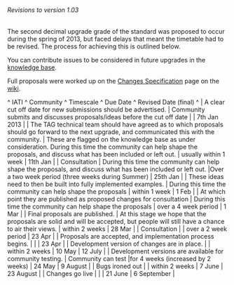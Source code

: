====== Revisions to version 1.03 ======

The second decimal upgrade grade of the standard was proposed to occur during the spring of 2013, but faced delays that meant the timetable had to be revised. The process for achieving this is outlined below.

You can contribute issues to be considered in future upgrades in the [[http://support.iatistandard.org/|knowledge base]].

Full proposals were worked up on the [[http://wiki.iatistandard.org/standard/revision/1.03/changes_specification|Changes Specification]] page on the [[http://wiki.iatistandard.org/|wiki]].

^ IATI ^ Community ^ Timescale ^ Due Date ^ Revised Date (final) ^
| A clear cut off date for new submissions should be advertised. | Community submits and discusses proposals/ideas before the cut off date |  | 7th Jan 2013 |
| The TAG technical team should have agreed as to which proposals should go forward to the next upgrade, and communicated this with the community. | These are flagged on the knowledge base as under consideration. During this time the community can help shape the proposals, and discuss what has been included or left out. | usually within 1 week | 11th Jan |
| Consultation | During this time the community can help shape the proposals, and discuss what has been included or left out. |Over a two week period (three weeks during Summer) | 25th Jan |
| These ideas need to then be built into fully implemented examples. | During this time the community can help shape the proposals | within 1 week | 1 Feb |
| At which point they are published as proposed changes for consultation | During this time the community can help shape the proposals | over a 4 week period | 1 Mar |
| Final proposals are published. | At this stage we hope that the proposals are solid and will be accepted, but people will still have a chance to air their views. | within 2 weeks | 28 Mar |
| Consultation |  | over a 2 week period | 23 Apr |
| Proposals are accepted, and implementation process begins. |  |  | 23 Apr |
| Development version of changes are in place. |  | within 2 weeks | 10 May | 12 July |
| Development versions are available for community testing. | Community can test |for 4 weeks (increased by 2 weeks) | 24 May | 9 August |
| Bugs ironed out |  | within 2 weeks | 7 June | 23 August |
| Changes go live |  |  | 21 June | 6 September |
